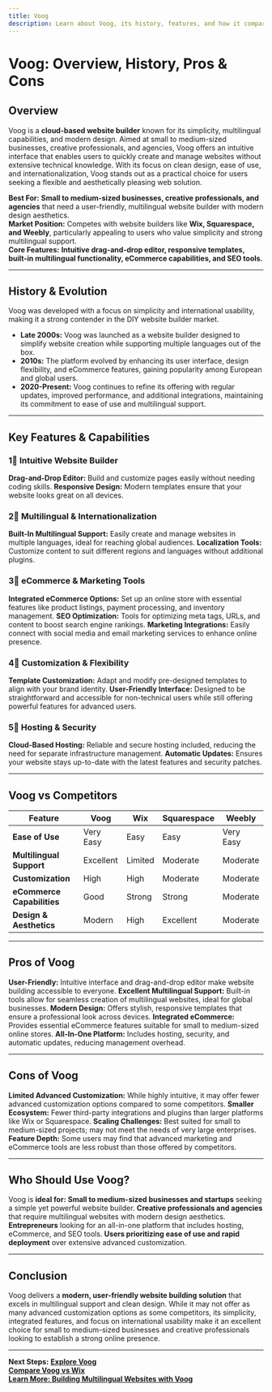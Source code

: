 ```yaml
---
title: Voog
description: Learn about Voog, its history, features, and how it compares to other website builders.
---
```


# **Voog: Overview, History, Pros & Cons**

## **Overview**  
Voog is a **cloud-based website builder** known for its simplicity, multilingual capabilities, and modern design. Aimed at small to medium-sized businesses, creative professionals, and agencies, Voog offers an intuitive interface that enables users to quickly create and manage websites without extensive technical knowledge. With its focus on clean design, ease of use, and internationalization, Voog stands out as a practical choice for users seeking a flexible and aesthetically pleasing web solution.

 **Best For:** **Small to medium-sized businesses, creative professionals, and agencies** that need a user-friendly, multilingual website builder with modern design aesthetics.  
 **Market Position:** Competes with website builders like **Wix, Squarespace, and Weebly**, particularly appealing to users who value simplicity and strong multilingual support.  
 **Core Features:** **Intuitive drag-and-drop editor, responsive templates, built-in multilingual functionality, eCommerce capabilities, and SEO tools.**

---

## **History & Evolution**  
Voog was developed with a focus on simplicity and international usability, making it a strong contender in the DIY website builder market.

- **Late 2000s:** Voog was launched as a website builder designed to simplify website creation while supporting multiple languages out of the box.
- **2010s:** The platform evolved by enhancing its user interface, design flexibility, and eCommerce features, gaining popularity among European and global users.
- **2020-Present:** Voog continues to refine its offering with regular updates, improved performance, and additional integrations, maintaining its commitment to ease of use and multilingual support.

---

## **Key Features & Capabilities**

### **1⃣ Intuitive Website Builder**
 **Drag-and-Drop Editor:** Build and customize pages easily without needing coding skills.
 **Responsive Design:** Modern templates ensure that your website looks great on all devices.

### **2⃣ Multilingual & Internationalization**
 **Built-In Multilingual Support:** Easily create and manage websites in multiple languages, ideal for reaching global audiences.
 **Localization Tools:** Customize content to suit different regions and languages without additional plugins.

### **3⃣ eCommerce & Marketing Tools**
 **Integrated eCommerce Options:** Set up an online store with essential features like product listings, payment processing, and inventory management.
 **SEO Optimization:** Tools for optimizing meta tags, URLs, and content to boost search engine rankings.
 **Marketing Integrations:** Easily connect with social media and email marketing services to enhance online presence.

### **4⃣ Customization & Flexibility**
 **Template Customization:** Adapt and modify pre-designed templates to align with your brand identity.
 **User-Friendly Interface:** Designed to be straightforward and accessible for non-technical users while still offering powerful features for advanced users.

### **5⃣ Hosting & Security**
 **Cloud-Based Hosting:** Reliable and secure hosting included, reducing the need for separate infrastructure management.
 **Automatic Updates:** Ensures your website stays up-to-date with the latest features and security patches.

---

## **Voog vs Competitors**

| Feature                   | Voog             | Wix             | Squarespace      | Weebly           |
|---------------------------|------------------|-----------------|------------------|------------------|
| **Ease of Use**           |  Very Easy     |  Easy         |  Easy          |  Very Easy     |
| **Multilingual Support**  |  Excellent     |  Limited      |  Moderate      |  Moderate      |
| **Customization**         |  High          |  High         |  Moderate      |  Moderate      |
| **eCommerce Capabilities**|  Good          |  Strong       |  Strong        |  Moderate      |
| **Design & Aesthetics**   |  Modern        |  High         |  Excellent     |  Moderate      |

---

## **Pros of Voog**
 **User-Friendly:** Intuitive interface and drag-and-drop editor make website building accessible to everyone.
 **Excellent Multilingual Support:** Built-in tools allow for seamless creation of multilingual websites, ideal for global businesses.
 **Modern Design:** Offers stylish, responsive templates that ensure a professional look across devices.
 **Integrated eCommerce:** Provides essential eCommerce features suitable for small to medium-sized online stores.
 **All-In-One Platform:** Includes hosting, security, and automatic updates, reducing management overhead.

---

## **Cons of Voog**
 **Limited Advanced Customization:** While highly intuitive, it may offer fewer advanced customization options compared to some competitors.
 **Smaller Ecosystem:** Fewer third-party integrations and plugins than larger platforms like Wix or Squarespace.
 **Scaling Challenges:** Best suited for small to medium-sized projects; may not meet the needs of very large enterprises.
 **Feature Depth:** Some users may find that advanced marketing and eCommerce tools are less robust than those offered by competitors.

---

## **Who Should Use Voog?**
Voog is **ideal for:**
 **Small to medium-sized businesses and startups** seeking a simple yet powerful website builder.
 **Creative professionals and agencies** that require multilingual websites with modern design aesthetics.
 **Entrepreneurs** looking for an all-in-one platform that includes hosting, eCommerce, and SEO tools.
 **Users prioritizing ease of use and rapid deployment** over extensive advanced customization.

---

## **Conclusion**
Voog delivers a **modern, user-friendly website building solution** that excels in multilingual support and clean design. While it may not offer as many advanced customization options as some competitors, its simplicity, integrated features, and focus on international usability make it an excellent choice for small to medium-sized businesses and creative professionals looking to establish a strong online presence.

---

 **Next Steps:**
 **[Explore Voog](https://www.voog.com/)**  
 **[Compare Voog vs Wix](#)**  
 **[Learn More: Building Multilingual Websites with Voog](#)**

